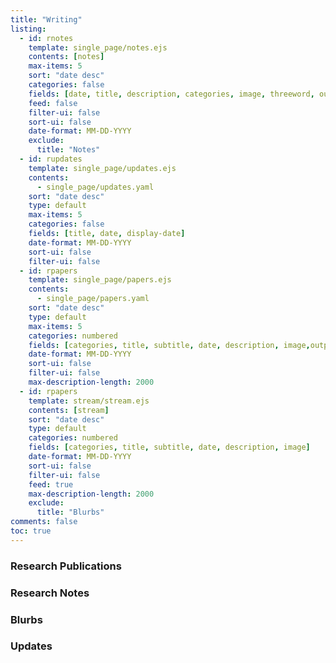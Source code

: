 ```yaml
---
title: "Writing"
listing:
  - id: rnotes
    template: single_page/notes.ejs
    contents: [notes]
    max-items: 5
    sort: "date desc"
    categories: false
    fields: [date, title, description, categories, image, threeword, outputHref, tweetthread, relatednote, relatedpaper, publicity, demo, repo]
    feed: false
    filter-ui: false
    sort-ui: false
    date-format: MM-DD-YYYY
    exclude:
      title: "Notes"
  - id: rupdates
    template: single_page/updates.ejs
    contents: 
      - single_page/updates.yaml
    sort: "date desc"
    type: default
    max-items: 5
    categories: false
    fields: [title, date, display-date]
    date-format: MM-DD-YYYY
    sort-ui: false
    filter-ui: false
  - id: rpapers
    template: single_page/papers.ejs
    contents: 
      - single_page/papers.yaml
    sort: "date desc"
    type: default
    max-items: 5
    categories: numbered
    fields: [categories, title, subtitle, date, description, image,outputHref]
    date-format: MM-DD-YYYY
    sort-ui: false
    filter-ui: false
    max-description-length: 2000
  - id: rpapers
    template: stream/stream.ejs
    contents: [stream]
    sort: "date desc"
    type: default
    categories: numbered
    fields: [categories, title, subtitle, date, description, image]
    date-format: MM-DD-YYYY
    sort-ui: false
    filter-ui: false
    feed: true
    max-description-length: 2000
    exclude:
      title: "Blurbs"
comments: false
toc: true
---
```


### Research Publications
:::{#rpapers}
:::


### Research Notes
:::{#rnotes}
:::

### Blurbs
:::{#rblurbs}
:::

### Updates
:::{#rupdates}
:::